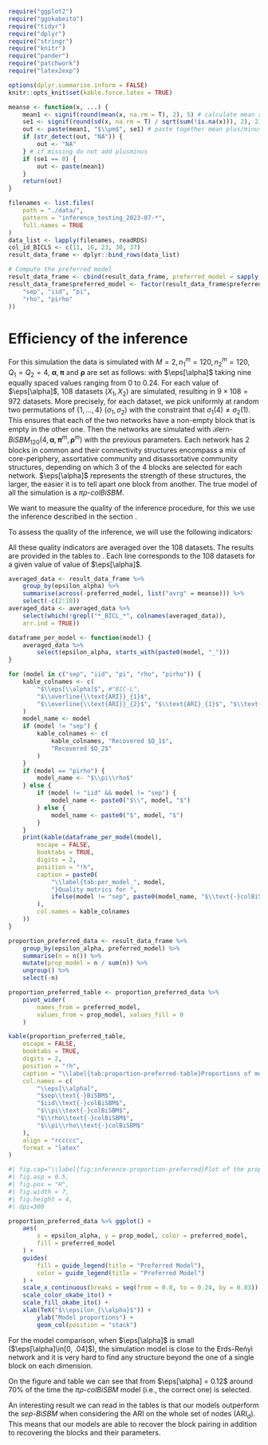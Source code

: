 ```r
require("ggplot2")
require("ggokabeito")
require("tidyr")
require("dplyr")
require("stringr")
require("knitr")
require("pander")
require("patchwork")
require("latex2exp")
```

```r
options(dplyr.summarise.inform = FALSE)
knitr::opts_knit$set(kable.force.latex = TRUE)

meanse <- function(x, ...) {
    mean1 <- signif(round(mean(x, na.rm = T), 2), 5) # calculate mean and round
    se1 <- signif(round(sd(x, na.rm = T) / sqrt(sum(!is.na(x))), 2), 2) # std error - round adding zeros
    out <- paste(mean1, "$\\pm$", se1) # paste together mean plus/minus and standard error
    if (str_detect(out, "NA")) {
        out <- "NA"
    } # if missing do not add plusminus
    if (se1 == 0) {
        out <- paste(mean1)
    }
    return(out)
}
```

```r
filenames <- list.files(
    path = "./data/",
    pattern = "inference_testing_2023-07-*",
    full.names = TRUE
)
data_list <- lapply(filenames, readRDS)
col_id_BICLS <- c(11, 16, 23, 30, 37)
result_data_frame <- dplyr::bind_rows(data_list)

# Compute the preferred model
result_data_frame <- cbind(result_data_frame, preferred_model = sapply(seq_len(nrow(result_data_frame)), function(n) sub("_BICL", "", names(which.max(result_data_frame[n, col_id_BICLS])))))
result_data_frame$preferred_model <- factor(result_data_frame$preferred_model, levels = c(
    "sep", "iid", "pi",
    "rho", "pirho"
))
```

# Efficiency of the inference

\paragraph{Simulation settings} For this simulation the data is simulated with 
$M = 2, n_{1}^{m} = 120, n_{2}^{m} = 120, Q_1 = Q_2 = 4$, $\bm{\alpha}, \bm{\pi}$
and $\bm{\rho}$ are set as follows:
\begin{align*}
    &&\bm{\alpha} = .25 + 
                    \begin{pmatrix}
                        3 \eps[\alpha] & 2 \eps[\alpha] & \eps[\alpha] & - \eps[\alpha]\\
                        2 \eps[\alpha] & 2 \eps[\alpha] & - \eps[\alpha] & \eps[\alpha]\\
                        \eps[\alpha] & - \eps[\alpha] & \eps[\alpha] & 2 \eps[\alpha]\\
                        - \eps[\alpha] & \eps[\alpha] & 2 \eps[\alpha] & 0
                    \end{pmatrix}, \\ \bm{\pi}^1 = \sigma_1 
                    \begin{pmatrix}
                        0.2 & 0.4 & 0.4 & 0
                    \end{pmatrix},
                    && \bm{\pi}^2 = 
                    \begin{pmatrix}
                        0.25 & 0.25 & 0.25 & 0.25
                    \end{pmatrix}, \\
                    \bm{\rho}^1 = 
                    \begin{pmatrix}
                        0.25 & 0.25 & 0.25 & 0.25
                    \end{pmatrix}, &&
                    \bm{\rho}^2 = \sigma_2
                    \begin{pmatrix}
                        0 & 0.33 & 0.33 & 0.33
                    \end{pmatrix}, &&
\end{align*}
with $\eps[\alpha]$ taking nine equally spaced values ranging from 0 to 0.24.
For each value of $\eps[\alpha]$, 108 datasets ($X_1, X_2$) are simulated, 
resulting in $9 \times 108 = 972$ datasets. More precisely, for each dataset, 
we pick uniformly at random two permutations of $\{ 1, \dots , 4 \}$ 
($\sigma_1, \sigma_2$) with the constraint that $\sigma_1(4) \neq \sigma_2(1)$. 
This ensures that each of the two networks have a non-empty block that is empty 
in the other one. Then the networks are simulated with 
$\mathcal{B}$ern-$BiSBM_{120}(4, \bm{\alpha}, \bm{\pi}^m, \bm{\rho}^m)$
with the previous parameters. Each network has 2 blocks in common and their 
connectivity structures encompass a mix of core-periphery, assortative 
community and disassortative community structures, depending on which 3 of the 4
blocks are selected for each network. $\eps[\alpha]$ represents the strength of
these structures, the larger, the easier it is to tell apart one block from 
another.
The true model of all the simulation is a $\pi\rho\text{-}colBiSBM$.

\paragraph{Inference} We want to measure the quality of the
inference procedure, for this we use the inference described in the section
\ref{sec:variational-estimation-of-the-parameters}.

\paragraph{Quality indicators} To assess the quality of the inference, we will
use the following indicators:
\begin{itemize}
    \item First, for each dataset, we put in competition $\pi\text{-}colBiSBM$ with 
    $sep\text{-}BiSBM$, $iid\text{-}colBiSBM$, $\rho\text{-}colBiSBM$, 
    $\pi\rho\text{-}colBiSBM$
    respectively. To do so, for each dataset, we compute the 
    BIC-L of each model $\pi\text{-}colBiSBM$ is preferred to $sep\text{-}BiSBM$
    (resp. $iid\text{-}colBiSBM$, $\rho\text{-}colBiSBM$, 
    $\pi\rho\text{-}colBiSBM$) if 
    its BIC-L is greater.
    \item When considering $\pi\text{-}colBiSBM$, $\rho\text{-}colBiSBM$, 
    $\pi\rho\text{-}colBiSBM$ we compare $\widehat{Q_1}$, $\widehat{Q_2}$ to 
    their true values. ($Q_1 = 4$ and $Q_2 = 4$)
    \item Finally, we assess the quality of the node grouping by computing the
    Adjusted Rand Index \parencite[][, ARI = 0 for a random grouping, ARI = 1 for a perfect recovery]{hubertComparingPartitions1985}. For each network, for the
    $\pi\text{-}colBiSBM$, $\rho\text{-}colBiSBM$, 
    $\pi\rho\text{-}colBiSBM$ we compare the inferred block memberships to the
    real ones by computing the mean of the ARI per axis over the two networks
    \begin{equation*}
        \overline{\text{ARI}}_d = \frac{1}{2} \text{ARI}\big( \text{ARI}(\widehat{\bm{Z}^1_d},\bm{Z}^1_d) + \text{ARI}(\widehat{\bm{Z}^2_d},\bm{Z}^2_d) \big) 
    \end{equation*}
    where $d$ is the dimension or axis (i.e., rows, $d=1$, or columns, $d=2$) of
    the block memberships.
    And we compute the ARI of the whole set of nodes to account for block
    pairing between networks
    \begin{equation*}
        \text{ARI}_d = \text{ARI}\big((\widehat{\bm{Z}^1_d},\widehat{\bm{Z}^2_d}),(\bm{Z}^1_d,\bm{Z}^2_d) \big) 
    \end{equation*}
\end{itemize} 

All these quality indicators are averaged over the 108 datasets. The results are
provided in the tables \ref{tab:per_model_sep} to \ref{tab:per_model_pirho}. Each line corresponds to the 
108 datasets for a given value of value of $\eps[\alpha]$. 

```r
averaged_data <- result_data_frame %>%
    group_by(epsilon_alpha) %>%
    summarise(across(-preferred_model, list("avrg" = meanse))) %>%
    select(-c(2:10))
averaged_data <- averaged_data %>%
    select(which(!grepl("*_BICL_*", colnames(averaged_data)), 
    arr.ind = TRUE))
```

```r
dataframe_per_model <- function(model) {
    averaged_data %>%
        select(epsilon_alpha, starts_with(paste0(model, "_")))
}
```

\tiny
```r
for (model in c("sep", "iid", "pi", "rho", "pirho")) {
    kable_colnames <- c(
        "$\\eps[\\alpha]$", #"BIC-L", 
        "$\\overline{\\text{ARI}}_{1}$",
        "$\\overline{\\text{ARI}}_{2}$", "$\\text{ARI}_{1}$", "$\\text{ARI}_{2}$"
    )
    model_name <- model
    if (model != "sep") {
        kable_colnames <- c(
            kable_colnames, "Recovered $Q_1$",
            "Recovered $Q_2$"
        )
    }
    if (model == "pirho") {
        model_name <- "$\\pi\\rho$"
    } else {
        if (model != "iid" && model != "sep") {
            model_name <- paste0("$\\", model, "$")
        } else {
            model_name <- paste0("$", model, "$")
        }
    }
    print(kable(dataframe_per_model(model),
        escape = FALSE,
        booktabs = TRUE,
        digits = 2,
        position = "!h",
        caption = paste0(
            "\\label{tab:per_model_", model,
            "}Quality metrics for ",
            ifelse(model != "sep", paste0(model_name, "$\\text{-}colBiSBM$"),"$sep\\text{-}BiSBM$")
        ),
        col.names = kable_colnames
    ))
}
```
\normalsize

```r
proportion_preferred_data <- result_data_frame %>%
    group_by(epsilon_alpha, preferred_model) %>%
    summarise(n = n()) %>%
    mutate(prop_model = n / sum(n)) %>%
    ungroup() %>%
    select(-n)

proportion_preferred_table <- proportion_preferred_data %>%
    pivot_wider(
        names_from = preferred_model,
        values_from = prop_model, values_fill = 0
    )

kable(proportion_preferred_table,
    escape = FALSE,
    booktabs = TRUE,
    digits = 2,
    position = "!h",
    caption = "\\label{tab:proportion-preferred-table}Proportions of models selected per \\eps[\\alpha] (data for Figure \\ref{fig:inference-proportion-preferred})",
    col.names = c(
        "\\eps[\\alpha]",
        "$sep\\text{-}BiSBM$",
        "$iid\\text{-}colBiSBM$",
        "$\\pi\\text{-}colBiSBM$",
        "$\\rho\\text{-}colBiSBM$",
        "$\\pi\\rho\\text{-}colBiSBM$"
    ),
    align = "rccccc",
    format = "latex"
)
```
```r
#| fig.cap="\\label{fig:inference-proportion-preferred}Plot of the proportions of different preferred models in function of \\eps[\\alpha]",
#| fig.asp = 0.5,
#| fig.pos = "H",
#| fig.width = 7,
#| fig.height = 4,
#| dpi=300

proportion_preferred_data %>% ggplot() +
    aes(
        x = epsilon_alpha, y = prop_model, color = preferred_model,
        fill = preferred_model
    ) +
    guides(
        fill = guide_legend(title = "Preferred Model"),
        color = guide_legend(title = "Preferred Model")
    ) +
    scale_x_continuous(breaks = seq(from = 0.0, to = 0.24, by = 0.03)) +
    scale_color_okabe_ito() +
    scale_fill_okabe_ito() +
    xlab(TeX("$\\epsilon_{\\alpha}$")) +
        ylab("Model proportions") +
        geom_col(position = "stack")

```

\paragraph{Results} For the model comparison, when $\eps[\alpha]$ is small 
($\eps[\alpha]\in[0, .04]$), the simulation model is close to the 
Erd\H{o}s-Reńyi network and it is very hard to find any structure beyond the one
of a single block on each dimension.

On the figure \ref{fig:inference-proportion-preferred} and table 
\ref{tab:proportion-preferred-table} we can see that from
$\eps[\alpha] = 0.12$ around $70\%$ of the time the $\pi\rho\text{-}colBiSBM$
model (i.e., the correct one) is selected. 

An interesting result we can read in the tables is that our models outperform
the $sep\text{-}BiSBM$ when considering the ARI on the whole set of nodes 
($\text{ARI}_d$). This means that our models are able to recover the block 
pairing \emph{between the networks} in addition to recovering the blocks and
their parameters.